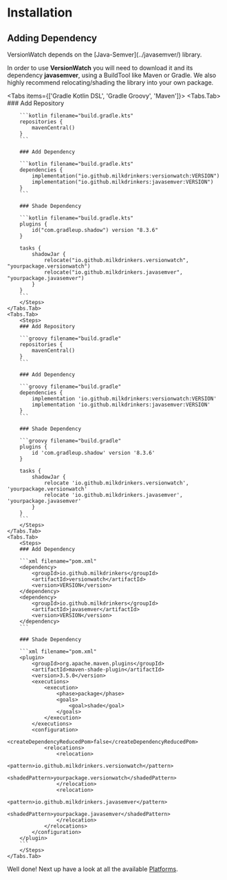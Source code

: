 
# Installation

## Adding Dependency

<Callout emoji="ⓘ" type='error'>
VersionWatch depends on the [Java-Semver](../javasemver/) library.
</Callout>

In order to use **VersionWatch** you will need to download it and its dependency **javasemver**, using a BuildTool like Maven or Gradle. We also highly recommend relocating/shading the library into your own package. 

<Tabs items={['Gradle Kotlin DSL', 'Gradle Groovy', 'Maven']}>
    <Tabs.Tab>
        <Steps>
        ### Add Repository

        ```kotlin filename="build.gradle.kts"
        repositories {
            mavenCentral()
        }
        ```

        ### Add Dependency

        ```kotlin filename="build.gradle.kts"
        dependencies {
            implementation("io.github.milkdrinkers:versionwatch:VERSION")
            implementation("io.github.milkdrinkers:javasemver:VERSION")
        }
        ```

        ### Shade Dependency

        ```kotlin filename="build.gradle.kts"
        plugins {
            id("com.gradleup.shadow") version "8.3.6"
        }

        tasks {
            shadowJar {
                relocate("io.github.milkdrinkers.versionwatch", "yourpackage.versionwatch")
                relocate("io.github.milkdrinkers.javasemver", "yourpackage.javasemver")
            }
        }
        ```
        </Steps>
    </Tabs.Tab>
    <Tabs.Tab>
        <Steps>
        ### Add Repository

        ```groovy filename="build.gradle"
        repositories {
            mavenCentral()
        }
        ```

        ### Add Dependency

        ```groovy filename="build.gradle"
        dependencies {
            implementation 'io.github.milkdrinkers:versionwatch:VERSION'
            implementation 'io.github.milkdrinkers:javasemver:VERSION'
        }
        ```

        ### Shade Dependency

        ```groovy filename="build.gradle"
        plugins {
            id 'com.gradleup.shadow' version '8.3.6'
        }

        tasks {
            shadowJar {
                relocate 'io.github.milkdrinkers.versionwatch', 'yourpackage.versionwatch'
                relocate 'io.github.milkdrinkers.javasemver', 'yourpackage.javasemver'
            }
        }
        ```
        </Steps>
    </Tabs.Tab>
    <Tabs.Tab>
        <Steps>
        ### Add Dependency

        ```xml filename="pom.xml"
        <dependency>
            <groupId>io.github.milkdrinkers</groupId>
            <artifactId>versionwatch</artifactId>
            <version>VERSION</version>
        </dependency>
        <dependency>
            <groupId>io.github.milkdrinkers</groupId>
            <artifactId>javasemver</artifactId>
            <version>VERSION</version>
        </dependency>
        ```

        ### Shade Dependency

        ```xml filename="pom.xml"
        <plugin>
            <groupId>org.apache.maven.plugins</groupId>
            <artifactId>maven-shade-plugin</artifactId>
            <version>3.5.0</version>
            <executions>
                <execution>
                    <phase>package</phase>
                    <goals>
                        <goal>shade</goal>
                    </goals>
                </execution>
            </executions>
            <configuration>
                <createDependencyReducedPom>false</createDependencyReducedPom>
                <relocations>
                    <relocation>
                        <pattern>io.github.milkdrinkers.versionwatch</pattern>
                        <shadedPattern>yourpackage.versionwatch</shadedPattern>
                    </relocation>
                    <relocation>
                        <pattern>io.github.milkdrinkers.javasemver</pattern>
                        <shadedPattern>yourpackage.javasemver</shadedPattern>
                    </relocation>
                </relocations>
            </configuration>
        </plugin>
        ```
        </Steps>
    </Tabs.Tab>
</Tabs>

Well done! Next up have a look at all the available [Platforms](./platforms.mdx).